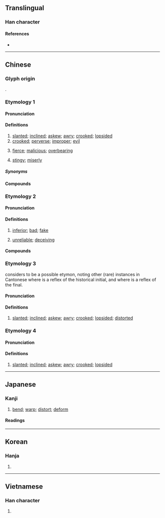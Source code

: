 {{character info}}
==Translingual==

===Han character===
{{Han char|rn=77|rad=止|as=05|sn=9|four=10101|canj=MFMYM|ids=⿱不正}}

====References====
* {{Han ref|kx=0576.120|dkj=16286|dj=0966.150|hdz=21441.130|uh=6B6A|ud=27498|bh=AC6E|bd=44142}}

----

==Chinese==

===Glyph origin===
{{Han etym}}
{{Han compound|不|正|ls=ic|t1=not|t2=straight; proper}}.

===Etymology 1===
{{zh-forms|alt=竵}}
{{rfe|zh}}

====Pronunciation====
{{zh-pron
|m=wāi
|ma=Zh-wai.ogg
|m-s=wai1
|dg=
|c=waai1
|c-t=vai2
|g=
|h=pfs=vâi;gd=vai1
|j=
|mb=
|md=
|mn=oai
|mn-t=uai1
|w=
|x=
|mc=y
|oc=y
|cat=a
}}

====Definitions====
{{zh-hanzi}}

# [[slanted]]; [[inclined]]; [[askew]]; [[awry]]; [[crooked]]; [[lopsided]]
# [[crooked]]; [[perverse]]; [[improper]]; [[evil]]
# {{lb|zh|Central Plains Mandarin|Lan-Yin Mandarin|Sichuan}} [[fierce]]; [[malicious]]; [[overbearing]]
# {{lb|zh|Hakka}} [[stingy]]; [[miserly]]

=====Synonyms=====
{{zh-dial|吝嗇}}

====Compounds====
{{zh-der|七扭八歪|喪聲歪氣|多歪多妒|側歪|一溜歪斜|七歪八扭|七歪八倒|口乖心歪|歪談亂道|歪廝纏|歪纏|病病歪歪|歪著|歪擺佈|歪打正著|歪斜|歪七扭八|皮賴歪派|歪歪扭扭|歪談亂講|禿歪剌|目瞪口歪|揣歪捏怪|東歪西倒|歪歪|歪門邪道|歪嘴喊人|歪主意|歪曲|歪話|歪風邪氣|歪風|歪詩|歪行貨|歪才|歪心邪意|歪剌骨|歪哥|東倒西歪|歪憋|歪派|晌午歪|迆邐歪斜|調歪|鼻塌嘴歪|邪門歪道|西歪東倒|上樑不正下樑歪|歪理|歪脖子|歪膏揤斜:oai-ko-chhi̍h-chhoa̍h;Min Nan|歪喙雞食好米:oai chhùi ke chia̍h hó bí;Min Nan}}

===Etymology 2===
{{zh-forms}}
{{rfe|zh}}

====Pronunciation====
{{zh-pron
|m-s=wai3
|cat=a
}}

====Definitions====
{{zh-hanzi}}

# {{lb|zh|Shanxi|Sichuan|dialectal Hakka}} [[inferior]]; [[bad]]; [[fake]]
# {{lb|zh|Sichuan}} [[unreliable]]; [[deceiving]]

====Compounds====
{{zh-der|歪歪兒貨|歪號|歪名}}

===Etymology 3===
{{zh-forms|alt=乜}}
{{zh-ref|Mai (2017)}} considers {{ltc-l|佊|id=1}} to be a possible etymon, noting other (rare) instances in Cantonese where {{IPAchar|/m/}} is a reflex of the historical {{ltc-l|幫}} initial, and where {{IPAchar|/ɛ/}} is a reflex of the {{ltc-l|支}} final.

====Pronunciation====
{{zh-pron
|c=me2
|c-t=mie2
|dial=n
|cat=a
}}

====Definitions====
{{zh-hanzi}}

# {{lb|zh|Cantonese}} [[slanted]]; [[inclined]]; [[askew]]; [[awry]]; [[crooked]]; [[lopsided]]; [[distorted]]

===Etymology 4===
{{zh-forms}}
{{rfe|zh}}

====Pronunciation====
{{zh-pron
|mn-t=cua2
|dial=n
|cat=a
}}

====Definitions====
{{zh-hanzi}}

# {{lb|zh|Teochew|Leizhou Min|Hainanese}} [[slanted]]; [[inclined]]; [[askew]]; [[awry]]; [[crooked]]; [[lopsided]]

{{zh-cat|Elementary}}

----

==Japanese==

===Kanji===
{{ja-kanji|rs=止05}}

# [[bend]]; [[warp]]; [[distort]]; [[deform]]

====Readings====
{{ja-readings
|goon=え<ゑ
|kanon=わい
|kun=いが-む, いびつ-, ひず-む, ゆが-む
}}

----

==Korean==

===Hanja===
{{ko-hanja|hangeul=[[아]], [[왜]], [[외]]|eumhun=|rv=a, wae, oe|mr=a, wae, oe|y=, oy}}

# {{rfdef|ko|sort=止05}}

----

==Vietnamese==

===Han character===
{{vi-hantu|[[quay]], [[oa]], [[oai]]|rs=止05}}

# {{rfdef|vi|sort=止05}}
